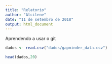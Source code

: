 ```yaml
---
title: "Relatorio"
author: "Alcilene"
date: "11 de setembro de 2018"
output: html_document
---
```

Aprendendo a usar o git
```r
dados <- read.csv("dados/gapminder_data.csv")
```

```r
head(dados,20)
```

